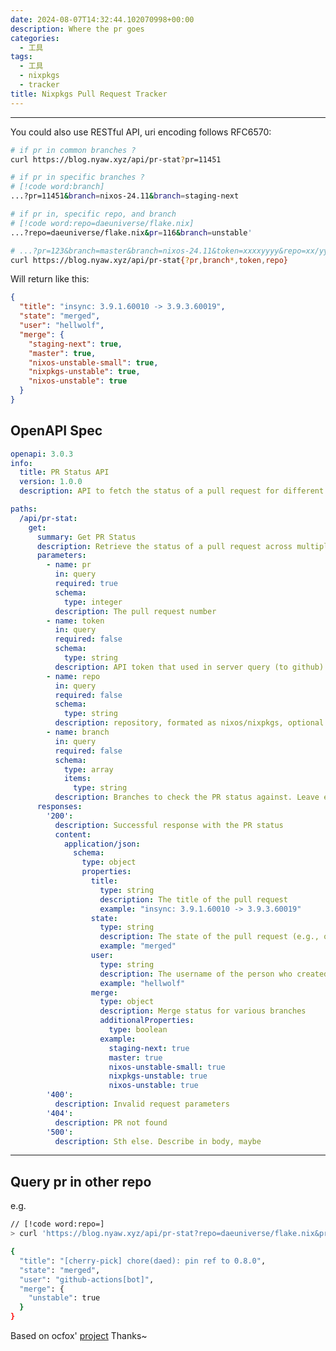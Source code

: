 ```yaml
---
date: 2024-08-07T14:32:44.102070998+00:00
description: Where the pr goes
categories:
  - 工具
tags:
  - 工具
  - nixpkgs
  - tracker
title: Nixpkgs Pull Request Tracker
---
```



<div class="h-[45vh]">
  <Cpn />
</div>

---

You could also use RESTful API, uri encoding follows RFC6570:

```bash
# if pr in common branches ?
curl https://blog.nyaw.xyz/api/pr-stat?pr=11451
```

```bash
# if pr in specific branches ?
# [!code word:branch]
...?pr=11451&branch=nixos-24.11&branch=staging-next
```

```bash
# if pr in, specific repo, and branch
# [!code word:repo=daeuniverse/flake.nix]
...?repo=daeuniverse/flake.nix&pr=116&branch=unstable'
```

```bash
# ...?pr=123&branch=master&branch=nixos-24.11&token=xxxxyyyy&repo=xx/yy
curl https://blog.nyaw.xyz/api/pr-stat{?pr,branch*,token,repo}
```


Will return like this:

```json
{
  "title": "insync: 3.9.1.60010 -> 3.9.3.60019",
  "state": "merged",
  "user": "hellwolf",
  "merge": {
    "staging-next": true,
    "master": true,
    "nixos-unstable-small": true,
    "nixpkgs-unstable": true,
    "nixos-unstable": true
  }
}
```

## OpenAPI Spec

```yaml
openapi: 3.0.3
info:
  title: PR Status API
  version: 1.0.0
  description: API to fetch the status of a pull request for different branches

paths:
  /api/pr-stat:
    get:
      summary: Get PR Status
      description: Retrieve the status of a pull request across multiple branches
      parameters:
        - name: pr
          in: query
          required: true
          schema:
            type: integer
          description: The pull request number
        - name: token
          in: query
          required: false
          schema:
            type: string
          description: API token that used in server query (to github)
        - name: repo
          in: query
          required: false
          schema:
            type: string
          description: repository, formated as nixos/nixpkgs, optional
        - name: branch
          in: query
          required: false
          schema:
            type: array
            items:
              type: string
          description: Branches to check the PR status against. Leave empty to query common branches
      responses:
        '200':
          description: Successful response with the PR status
          content:
            application/json:
              schema:
                type: object
                properties:
                  title:
                    type: string
                    description: The title of the pull request
                    example: "insync: 3.9.1.60010 -> 3.9.3.60019"
                  state:
                    type: string
                    description: The state of the pull request (e.g., open, closed, merged)
                    example: "merged"
                  user:
                    type: string
                    description: The username of the person who created the pull request
                    example: "hellwolf"
                  merge:
                    type: object
                    description: Merge status for various branches
                    additionalProperties:
                      type: boolean
                    example:
                      staging-next: true
                      master: true
                      nixos-unstable-small: true
                      nixpkgs-unstable: true
                      nixos-unstable: true
        '400':
          description: Invalid request parameters
        '404':
          description: PR not found
        '500':
          description: Sth else. Describe in body, maybe
```

---

## Query pr in other repo

e.g.

```bash
// [!code word:repo=]
> curl 'https://blog.nyaw.xyz/api/pr-stat?repo=daeuniverse/flake.nix&pr=116&branch=unstable'|jq

{
  "title": "[cherry-pick] chore(daed): pin ref to 0.8.0",
  "state": "merged",
  "user": "github-actions[bot]",
  "merge": {
    "unstable": true
  }
}
```

Based on ocfox' [project](https://github.com/ocfox/nixpkgs-tracker) Thanks~
